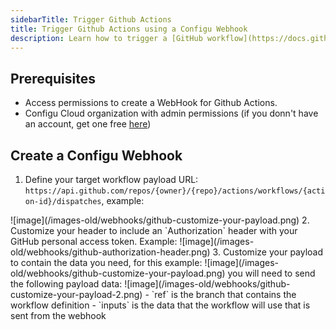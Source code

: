 ```yaml
---
sidebarTitle: Trigger Github Actions
title: Trigger Github Actions using a Configu Webhook
description: Learn how to trigger a [GitHub workflow](https://docs.github.com/en/actions/using-workflows/triggering-a-workflow) from a webhook invocation.
---
```



## Prerequisites
- Access permissions to create a WebHook for Github Actions.
- Configu Cloud organization with admin permissions (if you donn't have an account, get one free [here](https://app.configu.com))

## Create a Configu Webhook

1. Define your target workflow payload URL: `https://api.github.com/repos/{owner}/{repo}/actions/workflows/{action-id}/dispatches`, example:
<Frame>![image](/images-old/webhooks/github-customize-your-payload.png)</Frame>
2. Customize your header to include an `Authorization` header with your GitHub personal access token. Example:
<Frame>![image](/images-old/webhooks/github-authorization-header.png)</Frame>
3. Customize your payload to contain the data you need, for this example:
<Frame>![image](/images-old/webhooks/github-customize-your-payload.png)</Frame>
you will need to send the following payload data:
<Frame>![image](/images-old/webhooks/github-customize-your-payload-2.png)</Frame>
- `ref` is the branch that contains the workflow definition
- `inputs` is the data that the workflow will use that is sent from the webhook
